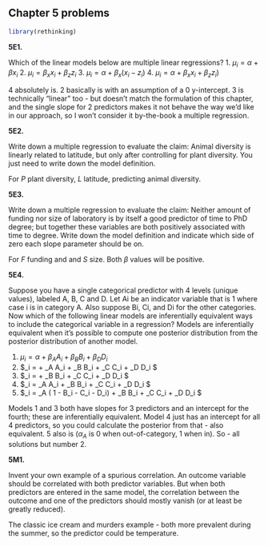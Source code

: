 ## Chapter 5 problems

```r
library(rethinking)
```

__5E1.__

Which of the linear models below are multiple linear regressions?
1. $\mu_i = \alpha + \beta x_i$
2. $\mu_i = \beta_x x_i + \beta_z z_i$
3. $\mu_i = \alpha + \beta_x (x_i - z_i)$
4. $\mu_i = \alpha + \beta_x x_i + \beta_z z_i)$

4 absolutely is. 2 basically is with an assumption of a 0 y-intercept. 3 is technically "linear" too - but doesn't match the formulation of this chapter, and the single slope for 2 predictors makes it not behave the way we'd like in our approach, so I won't consider it by-the-book a multiple regression.

__5E2.__

Write down a multiple regression to evaluate the claim: Animal diversity is linearly related to latitude, but only after controlling for plant diversity. You just need to write down the model definition.

\begin{align*}
  \mu_i &= \alpha + \beta_L L_i + \beta_P P_i\\
\end{align*}

For $P$ plant diversity, $L$ latitude, predicting animal diversity.

__5E3.__

Write down a multiple regression to evaluate the claim: Neither amount of funding nor size of laboratory is by itself a good predictor of time to PhD degree; but together these variables are both positively associated with time to degree. Write down the model definition and indicate which side of zero each slope parameter should be on.

\begin{align*}
  \mu_i &= \alpha + \beta_F F_I + \beta_S S_i\\
\end{align*}

For $F$ funding and and $S$ size. Both $\beta$ values will be positive.

__5E4.__

Suppose you have a single categorical predictor with 4 levels (unique values), labeled A, B, C and D. Let Ai be an indicator variable that is 1 where case i is in category A. Also suppose Bi, Ci, and Di for the other categories. Now which of the following linear models are inferentially equivalent ways to include the categorical variable in a regression? Models are inferentially equivalent when it’s possible to compute one posterior distribution from the posterior distribution of another model.

1. $\mu_i = \alpha + \beta_A A_i + \beta_B B_i + \beta_D D_i$
2. $\mu_i = \alpha + \beta_A A_i + \beta_B B_i + \beta_C C_i + \beta_D D_i $
3. $\mu_i = \alpha + \beta_B B_i + \beta_C C_i + \beta_D D_i $
4. $\mu_i = \alpha_A A_i + \alpha_B B_i + \alpha_C C_i + \alpha_D D_i $
5. $\mu_i = \alpha_A ( 1 - B_i - C_i - D_i) + \alpha_B B_i + \alpha_C C_i + \alpha_D D_i $

Models 1 and 3 both have slopes for 3 predictors and an intercept for the fourth; these are inferentially equivalent. Model 4 just has an intercept for all 4 predictors, so you could calculate the posterior from that - also equivalent. 5 also is ($\alpha_A$ is 0 when out-of-category, 1 when in). So - all solutions but number 2.

__5M1.__

Invent your own example of a spurious correlation. An outcome variable should be correlated with both predictor variables. But when both predictors are entered in the same model, the correlation between the outcome and one of the predictors should mostly vanish (or at least be greatly reduced).

The classic ice cream and murders example - both more prevalent during the summer, so the predictor could be temperature.



